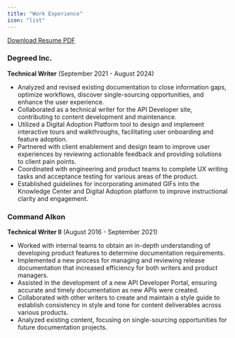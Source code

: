 ```yaml
---
title: "Work Experience"
icon: "list"
---
```

[Download Resume PDF](https://drive.google.com/file/d/1ngMrENjIkjMTViuWoOd3op0zyJK7g4Mm/view?usp=sharing)
### Degreed Inc.
**Technical Writer**
(September 2021 - August 2024)
* Analyzed and revised existing documentation to close information gaps, optimize workflows, discover single-sourcing opportunities, and enhance the user experience.
* Collaborated as a technical writer for the API Developer site, contributing to content development and maintenance.
* Utilized a Digital Adoption Platform tool to design and implement interactive tours and walkthroughs, facilitating user onboarding and feature adoption.
* Partnered with client enablement and design team to improve user experiences by reviewing actionable feedback and providing solutions to client pain points.
* Coordinated with engineering and product teams to complete UX writing tasks and acceptance testing for various areas of the product.
* Established guidelines for incorporating animated GIFs into the Knowledge Center and Digital Adoption platform to improve instructional clarity and engagement.

### Command Alkon
**Technical Writer II**
(August 2016 - September 2021)
* Worked with internal teams to obtain an in-depth understanding of developing product features to determine documentation requirements.
* Implemented a new process for managing and reviewing release documentation that increased efficiency for both writers and product managers.
* Assisted in the development of a new API Developer Portal, ensuring accurate and timely documentation as new APIs were created.
* Collaborated with other writers to create and maintain a style guide to establish consistency in style and tone for content deliverables across various products.
* Analyzed existing content, focusing on single-sourcing opportunities for future documentation projects.
